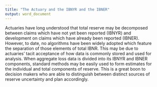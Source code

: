 ```yaml
---
title: "The Actuary and the IBNYR and the IBNER"
output: word_document
---
```


Actuaries have long understood that total reserve may be decomposed between claims which have not yet been reported (IBNYR) and development on claims which have already been reported (IBNER). However, to date, no algorithms have been widely adopted which feature the separation of those elements of total IBNR. This may be due to actuaries' tacit acceptance of how data is commonly stored and used for analysis. When aggregate loss data is divided into its IBNYR and IBNER components, standard methods may be easily used to form estimates for the individual and total components of reserve. This is a great boon to decision makers who are able to distinguish between distinct sources of reserve uncertainty and plan accordingly.